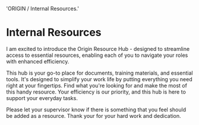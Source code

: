 
  'ORIGIN / Internal Resources.'

<HeroPattern />

# Internal Resources
I am excited to introduce the Origin Resource Hub - designed to streamline access to essential resources, enabling each of you to navigate your roles with enhanced efficiency.

This hub is your go-to place for documents, training materials, and essential tools. It's designed to simplify your work life by putting everything you need right at your fingertips. Find what you're looking for and make the most of this handy resource. Your efficiency is our priority, and this hub is here to support your everyday tasks.

Please let your supervisor know if there is something that you feel should be added as a resource. Thank your for your hard work and dedication.
